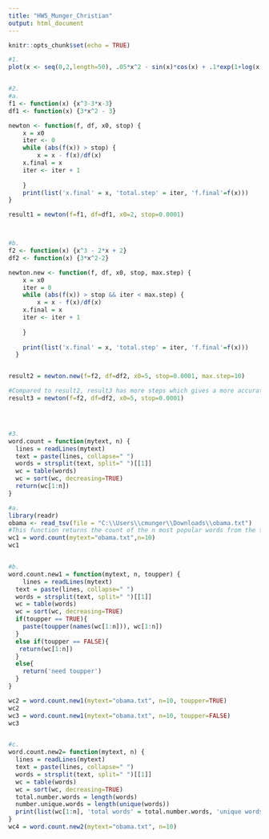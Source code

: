 ---
title: "HW5_Munger_Christian"
output: html_document
---

```{r setup, include=FALSE}
knitr::opts_chunk$set(echo = TRUE)
```


```{r}
 
#1.
plot(x <- seq(0,2,length=50), .05*x^2 - sin(x)*cos(x) + .1*exp(1+log(x)))


#2.
#a.
f1 <- function(x) {x^3-3*x-3}
df1 <- function(x) {3*x^2 - 3}

newton <- function(f, df, x0, stop) {
    x = x0
    iter <- 0
    while (abs(f(x)) > stop) {
        x = x - f(x)/df(x)
    x.final = x
    iter <- iter + 1
    
    }
    print(list('x.final' = x, 'total.step' = iter, 'f.final'=f(x)))
}

result1 = newton(f=f1, df=df1, x0=2, stop=0.0001)



#b.
f2 <- function(x) {x^3 - 2*x + 2}
df2 <- function(x) {3*x^2-2}

newton.new <- function(f, df, x0, stop, max.step) {
    x = x0
    iter = 0
    while (abs(f(x)) > stop && iter < max.step) {
        x = x - f(x)/df(x)
    x.final = x
    iter <- iter + 1
    
    }
    
    print(list('x.final' = x, 'total.step' = iter, 'f.final'=f(x)))
  }


result2 = newton.new(f=f2, df=df2, x0=5, stop=0.0001, max.step=10)

#Compared to result2, result3 has more steps which gives a more accurate root than result2.
result3 = newton(f=f2, df=df2, x0=5, stop=0.0001)




#3.
word.count = function(mytext, n) {
  lines = readLines(mytext)
  text = paste(lines, collapse=" ")
  words = strsplit(text, split=" ")[[1]]
  wc = table(words)
  wc = sort(wc, decreasing=TRUE)
  return(wc[1:n])
}

#a.
library(readr)
obama <- read_tsv(file = "C:\\Users\\cmunger\\Downloads\\obama.txt")
#This function returns the count of the n most popular words from the text file.
wc1 = word.count(mytext="obama.txt",n=10)
wc1


#b.
word.count.new1 = function(mytext, n, toupper) {
    lines = readLines(mytext)
  text = paste(lines, collapse=" ")
  words = strsplit(text, split=" ")[[1]]
  wc = table(words)
  wc = sort(wc, decreasing=TRUE)
  if(toupper == TRUE){
    paste(toupper(names(wc[1:n])), wc[1:n])
  }
  else if(toupper == FALSE){
   return(wc[1:n])
  }
  else{
    return('need toupper')
  }
}

wc2 = word.count.new1(mytext="obama.txt", n=10, toupper=TRUE)
wc2
wc3 = word.count.new1(mytext="obama.txt", n=10, toupper=FALSE)
wc3


#c.
word.count.new2= function(mytext, n) {
  lines = readLines(mytext)
  text = paste(lines, collapse=" ")
  words = strsplit(text, split=" ")[[1]]
  wc = table(words)
  wc = sort(wc, decreasing=TRUE)
  total.number.words = length(words)
  number.unique.words = length(unique(words))
  print(list(wc[1:n], 'total words' = total.number.words, 'unique words' = number.unique.words))
}
wc4 = word.count.new2(mytext="obama.txt", n=10)


```



